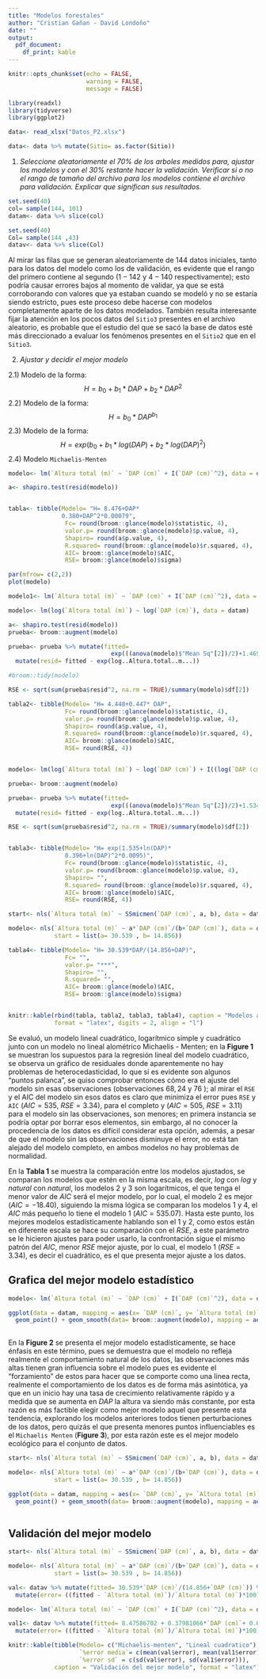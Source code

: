 ```yaml
---
title: "Modelos forestales"
author: "Cristian Gañan - David Londoño"
date: ""
output: 
  pdf_document:
    df_print: kable
---
```


```r
knitr::opts_chunk$set(echo = FALSE,
                      warning = FALSE, 
                      message = FALSE)

library(readxl)
library(tidyverse)
library(ggplot2)
```


```r
data<- read_xlsx("Datos_P2.xlsx")

data<- data %>% mutate(Sitio= as.factor(Sitio))
```

1) *Seleccione aleatoriamente el $70\%$ de los arboles medidos para, ajustar los modelos y con el $30\%$ restante hacer la validación. Verificar si o no el rango de tamaño del archivo para los modelos contiene el archivo para validación. Explicar que significan sus resultados.*

```r
set.seed(40)
col= sample(144, 101)
datam<- data %>% slice(col)
```

```r
set.seed(40)
Col= sample(144 ,43)
datav<- data %>% slice(Col)
```

Al mirar las filas que se generan aleatoriamente de $144$ datos iniciales, tanto para los datos del modelo como los de validación, es evidente que el rango del primero contiene al segundo ($1-142$ y $4-140$ respectivamente); esto podría causar errores bajos al momento de validar, ya que se está corroborando con valores que ya estaban cuando se modeló y no se estaría siendo estricto, pues este proceso debe hacerse con modelos completamente aparte de los datos modelados. También resulta interesante fijar la atención en los pocos datos del `Sitio3` presentes en el archivo aleatorio, es probable que el estudio del que se sacó la base de datos esté más direccionado a evaluar los fenómenos presentes en el `Sitio2` que en el `Sitio3`.

2) *Ajustar y decidir el mejor modelo* 

  2.1) Modelo de la forma: $$H= b_0 + b_1*DAP+b_2*DAP^2$$
  2.2) Modelo de la forma: $$H= b_0*DAP^{b_1}$$
  2.3) Modelo de la forma: $$H= exp(b_0+b_1*log(DAP)+b_2*log(DAP)^2)$$
  2.4) Modelo `Michaelis-Menten`
  
  
```r
modelo<- lm(`Altura total (m)` ~ `DAP (cm)` + I(`DAP (cm)`^2), data = datam)

a<- shapiro.test(resid(modelo))


tabla<- tibble(Modelo= "H= 8.476+DAP*
               0.380+DAP^2*0.00079", 
                Fc= round(broom::glance(modelo)$statistic, 4), 
                valor.p= round(broom::glance(modelo)$p.value, 4), 
                Shapiro= round(a$p.value, 4),
                R.squared= round(broom::glance(modelo)$r.squared, 4),
                AIC= broom::glance(modelo)$AIC,
                RSE= broom::glance(modelo)$sigma)

par(mfrow= c(2,2))
plot(modelo)

modelo1<- lm(`Altura total (m)` ~ `DAP (cm)` + I(`DAP (cm)`^2), data = datam[-c(68, 24, 76), ])


```


  <!--- 2.2) Modelo de la forma: $$H= b_0*DAP^{b_1}$$ --->
  
```r
modelo<- lm(log(`Altura total (m)`) ~ log(`DAP (cm)`), data = datam)

a<- shapiro.test(resid(modelo))
prueba<- broom::augment(modelo)

prueba<- prueba %>% mutate(fitted= 
                             exp(((anova(modelo)$"Mean Sq"[2])/2)+1.4690203+0.4469912*log..DAP..cm...)) %>% 
  mutate(resid= fitted - exp(log..Altura.total..m...))

#broom::tidy(modelo)

RSE <- sqrt(sum(prueba$resid^2, na.rm = TRUE)/summary(modelo)$df[2])

tabla2<- tibble(Modelo= "H= 4.448+0.447* DAP", 
                Fc= round(broom::glance(modelo)$statistic, 4), 
                valor.p= round(broom::glance(modelo)$p.value, 4), 
                Shapiro= round(a$p.value, 4),
                R.squared= round(broom::glance(modelo)$r.squared, 4),
                AIC= broom::glance(modelo)$AIC,
                RSE= round(RSE, 4))



```


  <!--- 2.3) Modelo de la forma: $$H= exp(b_0+b_1*log(DAP)+b_2*log(DAP)^2)$$ --->

```r
modelo<- lm(log(`Altura total (m)`) ~ log(`DAP (cm)`) + I((log(`DAP (cm)`))^2), data = datam)

prueba<- broom::augment(modelo)

prueba<- prueba %>% mutate(fitted= 
                             exp(((anova(modelo)$"Mean Sq"[2])/2)+1.534780445	+0.395973547	*log..DAP..cm... + 0.009502094* log..DAP..cm...^2)) %>% 
  mutate(resid= fitted - exp(log..Altura.total..m...))

RSE <- sqrt(sum(prueba$resid^2, na.rm = TRUE)/summary(modelo)$df[2])


tabla3<- tibble(Modelo= "H= exp(1.535+ln(DAP)*
                0.396+ln(DAP)^2*0.0095)", 
                Fc= round(broom::glance(modelo)$statistic, 4), 
                valor.p= round(broom::glance(modelo)$p.value, 4), 
                Shapiro= "",
                R.squared= round(broom::glance(modelo)$r.squared, 4),
                AIC= broom::glance(modelo)$AIC,
                RSE= round(RSE, 4))

```


  <!---2.4) Modelo `Michaelis-Menten`--->
  
```r
start<- nls(`Altura total (m)` ~ SSmicmen(`DAP (cm)`, a, b), data = datam)

modelo<- nls(`Altura total (m)` ~ a*`DAP (cm)`/(b+`DAP (cm)`), data = datam, 
             start = list(a= 30.539 , b= 14.856)) 

tabla4<- tibble(Modelo= "H= 30.539*DAP/(14.856+DAP)", 
                Fc= "", 
                valor.p= "***", 
                Shapiro= "",
                R.squared= "",
                AIC= broom::glance(modelo)$AIC,
                RSE= broom::glance(modelo)$sigma)



```

<!---## Comparación de modelos--->

```r
knitr::kable(rbind(tabla, tabla2, tabla3, tabla4), caption = "Modelos ajustados", 
             format = "latex", digits = 2, align = "l")
```

Se evaluó, un modelo lineal cuadrático, logarítmico simple y cuadrático junto con un modelo no lineal alométrico Michaelis - Menten; en la **Figure 1** se muestran los supuestos para la regresión lineal del modelo cuadrático, se observa un gráfico de residuales donde aparentemente no hay problemas de heterocedasticidad, lo que sí es evidente son algunos “puntos palanca”, se quiso comprobar entonces cómo era el ajuste del modelo sin esas observaciones (observaciones $68, 24$ y $76$ ); al mirar el `RSE` y el AIC del modelo sin esos datos es claro que minimiza el error pues `RSE` y `AIC` ($AIC= 535$, $RSE= 3.34$), para el completo y ($AIC= 505$, $RSE= 3.11$) para el modelo sin las observaciones, son menores; en primera instancia se podría optar por borrar esos elementos, sin embargo, al no conocer la procedencia de los datos es difícil considerar esta opción, además, a pesar de que el modelo sin las observaciones disminuye el error, no está tan alejado del modelo completo, en ambos modelos no hay problemas de normalidad.

En la **Tabla 1** se muestra la comparación entre los modelos ajustados, se comparan los modelos que estén en la misma escala, es decir, $log$ con $log$ y $natural$ con $natural$, los modelos $2$ y $3$ son logarítmicos, el que tenga el menor valor de $AIC$ será el mejor modelo, por lo cual, el modelo $2$ es mejor ($AIC= -18.40$), siguiendo la misma lógica se comparan los modelos $1$ y $4$, el $AIC$ más pequeño lo tiene el modelo $1$ ($AIC= 535.07$). Hasta este punto, los mejores modelos estadísticamente hablando son el $1$ y $2$, como estos están en diferente escala se hace su comparación con el $RSE$, a este parámetro se le hicieron ajustes para poder usarlo, la confrontación sigue el mismo patrón del $AIC$, menor $RSE$ mejor ajuste, por lo cual, el modelo $1$  ($RSE= 3.34$), es decir el cuadrático, es el que presenta mejor ajuste a los datos.


## Grafica del mejor modelo estadístico

```r
modelo<- lm(`Altura total (m)` ~ `DAP (cm)` + I(`DAP (cm)`^2), data = datam)

ggplot(data = datam, mapping = aes(x= `DAP (cm)`, y= `Altura total (m)`)) +
  geom_point() + geom_smooth(data= broom::augment(modelo), mapping = aes(x= DAP..cm., 
                                                                         y= .fitted ))
```

En la **Figure 2** se presenta el mejor modelo estadísticamente, se hace énfasis en este término, pues se demuestra que el modelo no refleja realmente el comportamiento natural de los datos, las observaciones más altas tienen gran influencia sobre el modelo pues es evidente el “forzamiento” de estos para hacer que se comporte como una línea recta, realmente el comportamiento de los datos es de forma más asintótica, ya que en un inicio hay una tasa de crecimiento relativamente rápido y a medida que se aumenta en $DAP$ la altura va siendo más constante, por esta razón es más factible elegir como mejor modelo aquel que presente esta tendencia, explorando los modelos anteriores todos tienen perturbaciones de los datos, pero quizás el que presenta menores puntos influenciables es el `Michaelis Menten`  (**Figure 3**), por esta razón este es el mejor modelo ecológico para el conjunto de datos.


```r
start<- nls(`Altura total (m)` ~ SSmicmen(`DAP (cm)`, a, b), data = datam)

modelo<- nls(`Altura total (m)` ~ a*`DAP (cm)`/(b+`DAP (cm)`), data = datam, 
             start = list(a= 30.539 , b= 14.856)) 

ggplot(data = datam, mapping = aes(x= `DAP (cm)`, y= `Altura total (m)`)) +
  geom_point() + geom_smooth(data= broom::augment(modelo), mapping = aes(x= DAP..cm., 
                                                                         y= .fitted ))
```



## Validación del mejor modelo

```r
start<- nls(`Altura total (m)` ~ SSmicmen(`DAP (cm)`, a, b), data = datam)

modelo<- nls(`Altura total (m)` ~ a*`DAP (cm)`/(b+`DAP (cm)`), data = datam, 
             start = list(a= 30.539 , b= 14.856))

val<- datav %>% mutate(fitted= 30.539*`DAP (cm)`/(14.856+`DAP (cm)`)) %>% 
  mutate(error= ((fitted - `Altura total (m)`)/`Altura total (m)`)*100)
```

```r
modelo<- lm(`Altura total (m)` ~ `DAP (cm)` + I(`DAP (cm)`^2), data = datam)

val1<- datav %>% mutate(fitted= 8.47586702 + 0.37981066*`DAP (cm)`+ 0.00079334*`DAP (cm)`^2) %>% 
  mutate(error= ((fitted - `Altura total (m)`)/`Altura total (m)`)*100)

```

```r
knitr::kable(tibble(Modelo= c("Michaelis-menten", "Lineal cuadratico"), 
                    `%error media`= c(mean(val$error), mean(val1$error)), 
                    `%error sd` = c(sd(val$error), sd(val1$error))), 
             caption = "Validación del mejor modelo", format = "latex")
```

